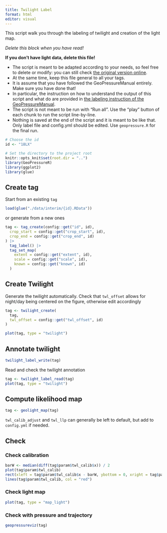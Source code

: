 ```yaml
---
title: Twilight Label
format: html
editor: visual
---
```


This script walk you through the labeling of twilight and creation of the light map.

::: callout-tip
*Delete this block when you have read!*

**If you don't have light data, delete this file!**

-   The script is meant to be adapted according to your needs, so feel free to delete or modify: you can still check [the original version online]().
-   At the same time, keep this file general to all your tags.
-   It is assume that you have followed the GeoPressureManual entirely. Make sure you have done that!
-   In particular, the instruction on how to understand the output of this script and what do are provided in [the labeling instruction of the GeoPressureManual]().
-   The script is not meant to be run with "Run all". Use the "play" button of each chunk to run the script line-by-line.
-   Nothing is saved at the end of the script and it is meant to be like that. Only label file and config.yml should be edited. Use `geopressure.R` for the final run.

:::

```r
# Choose the id 
id <- "18LX"

# Set the directory to the project root
knitr::opts_knit$set(root.dir = "..")
library(GeoPressureR)
library(ggplot2)
library(glue)
```

## Create tag

Start from an existing `tag`

```r
load(glue("./data/interim/{id}.RData"))
```

or generate from a new ones

```r
tag <- tag_create(config::get("id", id),
  crop_start = config::get("crop_start", id),
  crop_end = config::get("crop_end", id)
) |>
  tag_label() |>
  tag_set_map(
    extent = config::get("extent", id),
    scale = config::get("scale", id),
    known = config::get("known", id)
  )

```

## Create Twilight

Generate the twilight automatically. Check that `twl_offset` allows for night/day being centered on the figure, otherwise edit accordingly

```r
tag <- twilight_create(
  tag,
  twl_offset = config::get("twl_offset", id)
)

plot(tag, type = "twilight")
```

## Annotate twilight

```r
twilight_label_write(tag)
```

Read and check the twilight annotation

```r
tag <- twilight_label_read(tag)
plot(tag, type = "twilight")
```

## Compute likelihood map

```r
tag <- geolight_map(tag)
```

`twl_calib_adjust` and `twl_llp` can generally be left to default, but add to `config.yml` if needed.

## Check

### Check calibration

```r
barW <- median(diff(tag$param$twl_calib$x)) / 2
plot(tag$param$twl_calib)
rect(xleft = tag$param$twl_calib$x - barW, ybottom = 0, xright = tag$param$twl_calib$x + barW, ytop = tag$param$twl_calib$y, col = gray(0.5))
lines(tag$param$twl_calib, col = "red")
```

### Check light map

```r
plot(tag, type = "map_light")
```

### Check with pressure and trajectory

```r
geopressureviz(tag)
```
